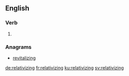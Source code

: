==English==

===Verb===
{{head|en|present participle}}

# {{present participle of|relativize|lang=en}}

===Anagrams===
* [[revitalizing#English|revitalizing]]

[[de:relativizing]]
[[fr:relativizing]]
[[ku:relativizing]]
[[sv:relativizing]]
